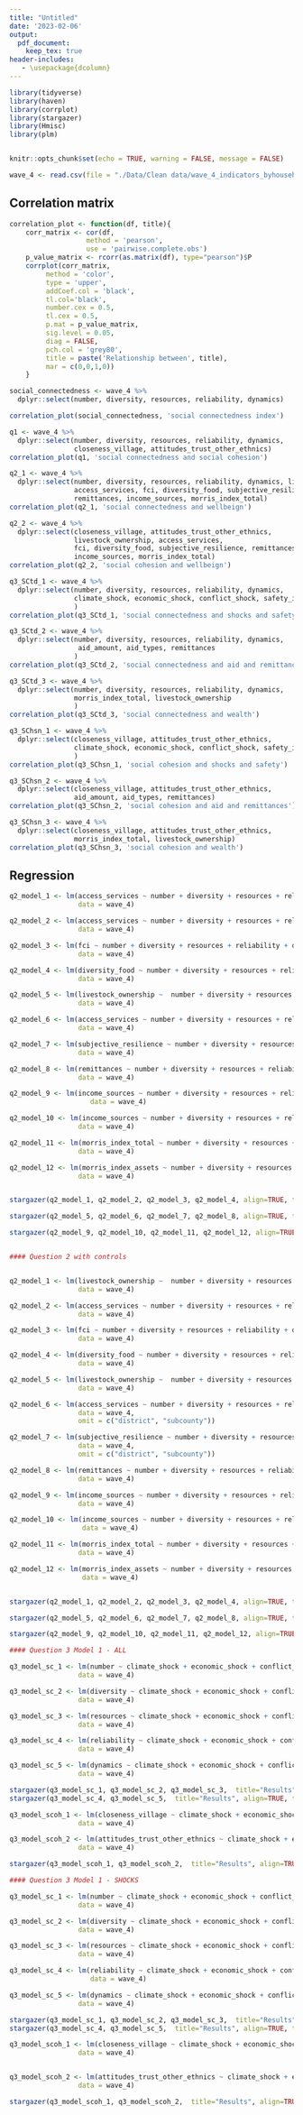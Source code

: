 ```yaml
---
title: "Untitled"
date: '2023-02-06'
output:
  pdf_document:
    keep_tex: true
header-includes:
   - \usepackage{dcolumn}
---
```


```r
library(tidyverse)
library(haven)
library(corrplot)
library(stargazer)
library(Hmisc)
library(plm)


knitr::opts_chunk$set(echo = TRUE, warning = FALSE, message = FALSE)

wave_4 <- read.csv(file = "./Data/Clean data/wave_4_indicators_byhousehold.csv")
```

## Correlation matrix

```r
correlation_plot <- function(df, title){
    corr_matrix <- cor(df, 
                   method = 'pearson', 
                   use = 'pairwise.complete.obs')
    p_value_matrix <- rcorr(as.matrix(df), type="pearson")$P
    corrplot(corr_matrix,
         method = 'color',
         type = 'upper',
         addCoef.col = 'black',
         tl.col='black',
         number.cex = 0.5,
         tl.cex = 0.5,
         p.mat = p_value_matrix, 
         sig.level = 0.05,
         diag = FALSE, 
         pch.col = 'grey80',
         title = paste('Relationship between', title),
         mar = c(0,0,1,0))
    }

social_connectedness <- wave_4 %>%
  dplyr::select(number, diversity, resources, reliability, dynamics)

correlation_plot(social_connectedness, 'social connectedness index')

q1 <- wave_4 %>%
  dplyr::select(number, diversity, resources, reliability, dynamics, 
                closeness_village, attitudes_trust_other_ethnics)
correlation_plot(q1, 'social connectedness and social cohesion')

q2_1 <- wave_4 %>%
  dplyr::select(number, diversity, resources, reliability, dynamics, livestock_ownership, 
                access_services, fci, diversity_food, subjective_resilience, 
                remittances, income_sources, morris_index_total)
correlation_plot(q2_1, 'social connectedness and wellbeign')

q2_2 <- wave_4 %>%
  dplyr::select(closeness_village, attitudes_trust_other_ethnics,
                livestock_ownership, access_services, 
                fci, diversity_food, subjective_resilience, remittances, 
                income_sources, morris_index_total)
correlation_plot(q2_2, 'social cohesion and wellbeign')

q3_SCtd_1 <- wave_4 %>%
  dplyr::select(number, diversity, resources, reliability, dynamics, 
                climate_shock, economic_shock, conflict_shock, safety_index,  
                )
correlation_plot(q3_SCtd_1, 'social connectedness and shocks and safety')

q3_SCtd_2 <- wave_4 %>%
  dplyr::select(number, diversity, resources, reliability, dynamics, 
                 aid_amount, aid_types, remittances  
                )
correlation_plot(q3_SCtd_2, 'social connectedness and aid and remittances')

q3_SCtd_3 <- wave_4 %>%
  dplyr::select(number, diversity, resources, reliability, dynamics, 
                morris_index_total, livestock_ownership  
                )
correlation_plot(q3_SCtd_3, 'social connectedness and wealth')

q3_SChsn_1 <- wave_4 %>%
  dplyr::select(closeness_village, attitudes_trust_other_ethnics, 
                climate_shock, economic_shock, conflict_shock, safety_index,  
                )
correlation_plot(q3_SChsn_1, 'social cohesion and shocks and safety')

q3_SChsn_2 <- wave_4 %>%
  dplyr::select(closeness_village, attitudes_trust_other_ethnics, 
                aid_amount, aid_types, remittances)
correlation_plot(q3_SChsn_2, 'social cohesion and aid and remittances')

q3_SChsn_3 <- wave_4 %>%
  dplyr::select(closeness_village, attitudes_trust_other_ethnics, 
                morris_index_total, livestock_ownership)
correlation_plot(q3_SChsn_3, 'social cohesion and wealth')

```

## Regression


```r

q2_model_1 <- lm(access_services ~ number + diversity + resources + reliability + dynamics + closeness_village + attitudes_trust_other_ethnics + as.factor(district)+ as.factor(subcounty) + n_household  + as.factor(hohh_gender_female),
                 data = wave_4)

q2_model_2 <- lm(access_services ~ number + diversity + resources + reliability + dynamics + closeness_village + attitudes_trust_other_ethnics + as.factor(district)+ as.factor(subcounty) + n_household  + as.factor(hohh_gender_female),
                 data = wave_4)

q2_model_3 <- lm(fci ~ number + diversity + resources + reliability + dynamics + closeness_village + attitudes_trust_other_ethnics + as.factor(district)+ as.factor(subcounty) + n_household  + as.factor(hohh_gender_female),
                 data = wave_4)

q2_model_4 <- lm(diversity_food ~ number + diversity + resources + reliability + dynamics + closeness_village + attitudes_trust_other_ethnics + as.factor(district)+ as.factor(subcounty) + n_household  + as.factor(hohh_gender_female),
                 data = wave_4)

q2_model_5 <- lm(livestock_ownership ~  number + diversity + resources + reliability + dynamics + closeness_village + attitudes_trust_other_ethnics + as.factor(district)+ as.factor(subcounty) + n_household  + as.factor(hohh_gender_female),
                 data = wave_4)

q2_model_6 <- lm(access_services ~ number + diversity + resources + reliability + dynamics + closeness_village + attitudes_trust_other_ethnics + as.factor(district)+ as.factor(subcounty) + n_household  + as.factor(hohh_gender_female),
                 data = wave_4)

q2_model_7 <- lm(subjective_resilience ~ number + diversity + resources + reliability + dynamics + closeness_village + attitudes_trust_other_ethnics + as.factor(district)+ as.factor(subcounty) + n_household  + as.factor(hohh_gender_female),
                 data = wave_4)

q2_model_8 <- lm(remittances ~ number + diversity + resources + reliability + dynamics + closeness_village + attitudes_trust_other_ethnics + as.factor(district)+ as.factor(subcounty) + n_household  + as.factor(hohh_gender_female),
                 data = wave_4)

q2_model_9 <- lm(income_sources ~ number + diversity + resources + reliability + dynamics + closeness_village + attitudes_trust_other_ethnics + n_household  + as.factor(hohh_gender_female),
                    data = wave_4)

q2_model_10 <- lm(income_sources ~ number + diversity + resources + reliability + dynamics + closeness_village + attitudes_trust_other_ethnics + as.factor(district)+ as.factor(subcounty) + n_household  + as.factor(hohh_gender_female),
                 data = wave_4)

q2_model_11 <- lm(morris_index_total ~ number + diversity + resources + reliability + dynamics + closeness_village + attitudes_trust_other_ethnics + as.factor(district)+ as.factor(subcounty) + n_household  + as.factor(hohh_gender_female),
                 data = wave_4)

q2_model_12 <- lm(morris_index_assets ~ number + diversity + resources + reliability + dynamics + closeness_village + attitudes_trust_other_ethnics + as.factor(district)+ as.factor(subcounty) + n_household  + as.factor(hohh_gender_female),
                 data = wave_4)


stargazer(q2_model_1, q2_model_2, q2_model_3, q2_model_4, align=TRUE, type = 'latex', no.space = TRUE, omit=c("district", "subcounty", "n_household", "hohh_gender_female"), omit.labels = c("district", "subcounty", "persons_per_household", "head_household_female"))

stargazer(q2_model_5, q2_model_6, q2_model_7, q2_model_8, align=TRUE, type = 'latex', no.space = TRUE, omit=c("district", "subcounty", "n_household", "hohh_gender_female"), omit.labels = c("district", "subcounty", "persons_per_household", "head_household_female"))

stargazer(q2_model_9, q2_model_10, q2_model_11, q2_model_12, align=TRUE, type = 'latex', no.space = TRUE, omit=c("district", "subcounty", "n_household", "hohh_gender_female"), omit.labels = c("district", "subcounty", "persons_per_household", "head_household_female"))


#### Question 2 with controls


q2_model_1 <- lm(livestock_ownership ~  number + diversity + resources + reliability + dynamics + closeness_village + attitudes_trust_other_ethnics + hohh_gender_female + as.factor(district)+ as.factor(subcounty) + n_household  + as.factor(hohh_gender_female),
                 data = wave_4)

q2_model_2 <- lm(access_services ~ number + diversity + resources + reliability + dynamics + closeness_village + attitudes_trust_other_ethnics+ hohh_gender_female  + as.factor(district)+ as.factor(subcounty) + n_household  + as.factor(hohh_gender_female),
                 data = wave_4)

q2_model_3 <- lm(fci ~ number + diversity + resources + reliability + dynamics + closeness_village + attitudes_trust_other_ethnics+ hohh_gender_female +  as.factor(district)+ as.factor(subcounty) + n_household  + as.factor(hohh_gender_female),
                 data = wave_4)

q2_model_4 <- lm(diversity_food ~ number + diversity + resources + reliability + dynamics + closeness_village + attitudes_trust_other_ethnics+ hohh_gender_female  + as.factor(district)+ as.factor(subcounty) + n_household  + as.factor(hohh_gender_female),
                 data = wave_4)

q2_model_5 <- lm(livestock_ownership ~  number + diversity + resources + reliability + dynamics + closeness_village + attitudes_trust_other_ethnics+ hohh_gender_female + as.factor(district)+ as.factor(subcounty) + n_household  + as.factor(hohh_gender_female),
                 data = wave_4)

q2_model_6 <- lm(access_services ~ number + diversity + resources + reliability + dynamics + closeness_village + attitudes_trust_other_ethnics+ hohh_gender_female + as.factor(district)+ as.factor(subcounty) + n_household  + as.factor(hohh_gender_female),
                 data = wave_4,
                 omit = c("district", "subcounty"))

q2_model_7 <- lm(subjective_resilience ~ number + diversity + resources + reliability + dynamics + closeness_village + attitudes_trust_other_ethnics+ hohh_gender_female + as.factor(district)+ as.factor(subcounty) + n_household  + as.factor(hohh_gender_female),
                 data = wave_4, 
                 omit = c("district", "subcounty"))

q2_model_8 <- lm(remittances ~ number + diversity + resources + reliability + dynamics + closeness_village + attitudes_trust_other_ethnics+ hohh_gender_female + as.factor(district)+ as.factor(subcounty) + n_household  + as.factor(hohh_gender_female),
                 data = wave_4)

q2_model_9 <- lm(income_sources ~ number + diversity + resources + reliability + dynamics + closeness_village + attitudes_trust_other_ethnics+ hohh_gender_female + as.factor(district)+ as.factor(subcounty) + n_household  + as.factor(hohh_gender_female),
                 data = wave_4)

q2_model_10 <- lm(income_sources ~ number + diversity + resources + reliability + dynamics + closeness_village + attitudes_trust_other_ethnics+ hohh_gender_female + as.factor(district)+ as.factor(subcounty) + n_household  + as.factor(hohh_gender_female),
                  data = wave_4)

q2_model_11 <- lm(morris_index_total ~ number + diversity + resources + reliability + dynamics + closeness_village + attitudes_trust_other_ethnics+ hohh_gender_female + as.factor(district)+ as.factor(subcounty) + n_household  + as.factor(hohh_gender_female),
                 data = wave_4)

q2_model_12 <- lm(morris_index_assets ~ number + diversity + resources + reliability + dynamics + closeness_village + attitudes_trust_other_ethnics+ hohh_gender_female + as.factor(district)+ as.factor(subcounty) + n_household  + as.factor(hohh_gender_female),
                  data = wave_4)


stargazer(q2_model_1, q2_model_2, q2_model_3, q2_model_4, align=TRUE, type = 'latex', no.space = TRUE, omit=c("district", "subcounty", "n_household", "hohh_gender_female"), omit.labels = c("district", "subcounty", "persons_per_household", "head_household_female"))

stargazer(q2_model_5, q2_model_6, q2_model_7, q2_model_8, align=TRUE, type = 'latex', no.space = TRUE, omit=c("district", "subcounty", "n_household", "hohh_gender_female"), omit.labels = c("district", "subcounty", "persons_per_household", "head_household_female"))

stargazer(q2_model_9, q2_model_10, q2_model_11, q2_model_12, align=TRUE, type = 'latex', no.space = TRUE, omit=c("district", "subcounty", "n_household", "hohh_gender_female"), omit.labels = c("district", "subcounty", "persons_per_household", "head_household_female"))

#### Question 3 Model 1 - ALL

q3_model_sc_1 <- lm(number ~ climate_shock + economic_shock + conflict_shock + safety_index + migrated + native + aid_amount, aid_types + remittances + as.factor(district)+ as.factor(subcounty) + n_household  + as.factor(hohh_gender_female),
                 data = wave_4)

q3_model_sc_2 <- lm(diversity ~ climate_shock + economic_shock + conflict_shock + safety_index + migrated + native + aid_amount, aid_types + remittances + as.factor(district)+ as.factor(subcounty) + n_household  + as.factor(hohh_gender_female),
                 data = wave_4)

q3_model_sc_3 <- lm(resources ~ climate_shock + economic_shock + conflict_shock + safety_index + migrated + native + aid_amount, aid_types + remittances + as.factor(district)+ as.factor(subcounty) + n_household  + as.factor(hohh_gender_female),
                 data = wave_4)

q3_model_sc_4 <- lm(reliability ~ climate_shock + economic_shock + conflict_shock + safety_index + migrated + native + aid_amount, aid_types + remittances + as.factor(district)+ as.factor(subcounty) + n_household  + as.factor(hohh_gender_female),
                 data = wave_4)

q3_model_sc_5 <- lm(dynamics ~ climate_shock + economic_shock + conflict_shock + safety_index + migrated + native + aid_amount, aid_types + remittances + as.factor(district)+ as.factor(subcounty) + n_household  + as.factor(hohh_gender_female),
                 data = wave_4)

stargazer(q3_model_sc_1, q3_model_sc_2, q3_model_sc_3,  title="Results", align=TRUE, type = 'latex', no.space = TRUE, omit=c("district", "subcounty", "n_household", "hohh_gender_female"), omit.labels = c("district", "subcounty", "persons_per_household", "head_household_female"))
stargazer(q3_model_sc_4, q3_model_sc_5,  title="Results", align=TRUE, type = 'latex', no.space = TRUE, omit=c("district", "subcounty", "n_household", "hohh_gender_female"), omit.labels = c("district", "subcounty", "persons_per_household", "head_household_female"))

q3_model_scoh_1 <- lm(closeness_village ~ climate_shock + economic_shock + conflict_shock + safety_index + migrated + native + aid_amount, aid_types + remittances + as.factor(district)+ as.factor(subcounty) + n_household  + as.factor(hohh_gender_female),
                 data = wave_4)

q3_model_scoh_2 <- lm(attitudes_trust_other_ethnics ~ climate_shock + economic_shock + conflict_shock + safety_index + migrated + native + aid_amount, aid_types + remittances + as.factor(district)+ as.factor(subcounty) + n_household  + as.factor(hohh_gender_female),
                 data = wave_4)

stargazer(q3_model_scoh_1, q3_model_scoh_2,  title="Results", align=TRUE, type = 'latex', no.space = TRUE, omit=c("district", "subcounty", "n_household", "hohh_gender_female"), omit.labels = c("district", "subcounty", "persons_per_household", "head_household_female"))

#### Question 3 Model 1 - SHOCKS

q3_model_sc_1 <- lm(number ~ climate_shock + economic_shock + conflict_shock + safety_index + as.factor(district) + as.factor(subcounty) + n_household  + as.factor(hohh_gender_female),
                 data = wave_4)

q3_model_sc_2 <- lm(diversity ~ climate_shock + economic_shock + conflict_shock + safety_index + as.factor(district)+ as.factor(subcounty) + n_household  + as.factor(hohh_gender_female),
                 data = wave_4)

q3_model_sc_3 <- lm(resources ~ climate_shock + economic_shock + conflict_shock + safety_index + as.factor(district)+ as.factor(subcounty) + n_household  + as.factor(hohh_gender_female),
                 data = wave_4)

q3_model_sc_4 <- lm(reliability ~ climate_shock + economic_shock + conflict_shock + safety_index + as.factor(district)+ as.factor(subcounty) + n_household  + as.factor(hohh_gender_female),
                    data = wave_4)

q3_model_sc_5 <- lm(dynamics ~ climate_shock + economic_shock + conflict_shock + safety_index + as.factor(district)+ as.factor(subcounty) + n_household  + as.factor(hohh_gender_female),
                 data = wave_4)

stargazer(q3_model_sc_1, q3_model_sc_2, q3_model_sc_3,  title="Results", align=TRUE, type = 'latex', no.space = TRUE, omit=c("district", "subcounty", "n_household", "hohh_gender_female"), omit.labels = c("district", "subcounty", "persons_per_household", "head_household_female"))
stargazer(q3_model_sc_4, q3_model_sc_5,  title="Results", align=TRUE, type = 'latex', no.space = TRUE, omit=c("district", "subcounty", "n_household", "hohh_gender_female"), omit.labels = c("district", "subcounty", "persons_per_household", "head_household_female"))

q3_model_scoh_1 <- lm(closeness_village ~ climate_shock + economic_shock + conflict_shock + safety_index + as.factor(district)+ as.factor(subcounty) + n_household  + as.factor(hohh_gender_female),
                 data = wave_4)


q3_model_scoh_2 <- lm(attitudes_trust_other_ethnics ~ climate_shock + economic_shock + conflict_shock + as.factor(district)+ as.factor(subcounty) + n_household  + as.factor(hohh_gender_female),
                 data = wave_4)

stargazer(q3_model_scoh_1, q3_model_scoh_2,  title="Results", align=TRUE, type = 'latex', no.space = TRUE, omit=c("district", "subcounty", "n_household", "hohh_gender_female"), omit.labels = c("district", "subcounty", "persons_per_household", "head_household_female"))`

```
